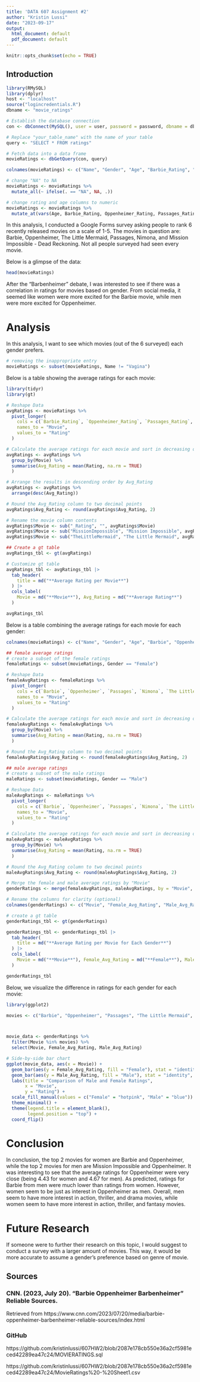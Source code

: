 ```yaml
---
title: 'DATA 607 Assignment #2'
author: "Kristin Lussi"
date: "2023-09-17"
output:
  html_document: default
  pdf_document: default
---
```


```r
knitr::opts_chunk$set(echo = TRUE)
```

## Introduction

```r
library(RMySQL)
library(dplyr)
host <- "localhost"
source("logincredentials.R")
dbname <- "movie_ratings"

# Establish the database connection
con <- dbConnect(MySQL(), user = user, password = password, dbname = dbname, host = host)

# Replace "your_table_name" with the name of your table
query <- "SELECT * FROM ratings"

# Fetch data into a data frame
movieRatings <- dbGetQuery(con, query)

colnames(movieRatings) <- c("Name", "Gender", "Age", "Barbie_Rating", "Oppenheimer_Rating", "Passages_Rating", "Nimona_Rating", "TheLittleMermaid_Rating", "MissionImpossible_Rating")

# change "NA" to NA
movieRatings <- movieRatings %>%
  mutate_all(~ ifelse(. == "NA", NA, .))

# change rating and age columns to numeric
movieRatings <- movieRatings %>%
  mutate_at(vars(Age, Barbie_Rating, Oppenheimer_Rating, Passages_Rating, Nimona_Rating, TheLittleMermaid_Rating, MissionImpossible_Rating), as.numeric)

```

In this analysis, I conducted a Google Forms survey asking people to rank 6 recently released movies on a scale of 1-5. The movies in question are: Barbie, Oppenheimer, The Little Mermaid, Passages, Nimona, and Mission Impossible - Dead Reckoning. Not all people surveyed had seen every movie. 

Below is a glimpse of the data: 
```r
head(movieRatings)
```

After the "Barbenheimer" debate, I was interested to see if there was a correlation in ratings for movies based on gender. From social media, it seemed like women were more excited for the Barbie movie, while men were more excited for Oppenheimer. 

# Analysis

In this analysis, I want to see which movies (out of the 6 surveyed) each gender prefers. 

```r
# removing the inappropriate entry
movieRatings <- subset(movieRatings, Name != "Vagina")
```

Below is a table showing the average ratings for each movie:
```r
library(tidyr)
library(gt)

# Reshape Data
avgRatings <- movieRatings %>%
  pivot_longer(
    cols = c(`Barbie_Rating`, `Oppenheimer_Rating`, `Passages_Rating`, `Nimona_Rating`, `TheLittleMermaid_Rating`, `MissionImpossible_Rating`),
    names_to = "Movie",
    values_to = "Rating"
  )

# Calculate the average ratings for each movie and sort in decreasing order
avgRatings <- avgRatings %>%
  group_by(Movie) %>%
  summarise(Avg_Rating = mean(Rating, na.rm = TRUE) 
  )

# Arrange the results in descending order by Avg_Rating
avgRatings <- avgRatings %>%
  arrange(desc(Avg_Rating))

# Round the Avg_Rating column to two decimal points
avgRatings$Avg_Rating <- round(avgRatings$Avg_Rating, 2)

# Rename the movie column contents
avgRatings$Movie <- sub("_Rating", "", avgRatings$Movie)
avgRatings$Movie <- sub("MissionImpossible", "Mission Impossible", avgRatings$Movie)
avgRatings$Movie <- sub("TheLittleMermaid", "The Little Mermaid", avgRatings$Movie)

## Create a gt table
avgRatings_tbl <- gt(avgRatings)

# Customize gt table
avgRatings_tbl <- avgRatings_tbl |>
  tab_header(
    title = md("**Average Rating per Movie**")
  ) |>
  cols_label(
    Movie = md("**Movie**"), Avg_Rating = md("**Average Rating**")
  ) 

avgRatings_tbl
```

Below is a table combining the average ratings for each movie for each gender:
```r

colnames(movieRatings) <- c("Name", "Gender", "Age", "Barbie", "Oppenheimer", "Passages", "Nimona", "The Little Mermaid", "Mission Impossible")

## female average ratings
# create a subset of the female ratings
femaleRatings <- subset(movieRatings, Gender == "Female")

# Reshape Data
femaleAvgRatings <- femaleRatings %>%
  pivot_longer(
    cols = c(`Barbie`, `Oppenheimer`, `Passages`, `Nimona`, `The Little Mermaid`, `Mission Impossible`),
    names_to = "Movie",
    values_to = "Rating"
  )

# Calculate the average ratings for each movie and sort in decreasing order
femaleAvgRatings <- femaleAvgRatings %>%
  group_by(Movie) %>%
  summarise(Avg_Rating = mean(Rating, na.rm = TRUE) 
  )

# Round the Avg_Rating column to two decimal points
femaleAvgRatings$Avg_Rating <- round(femaleAvgRatings$Avg_Rating, 2)

## male average ratings
# create a subset of the male ratings
maleRatings <- subset(movieRatings, Gender == "Male")

# Reshape Data
maleAvgRatings <- maleRatings %>%
  pivot_longer(
    cols = c(`Barbie`, `Oppenheimer`, `Passages`, `Nimona`, `The Little Mermaid`, `Mission Impossible`),
    names_to = "Movie",
    values_to = "Rating"
  )

# Calculate the average ratings for each movie and sort in decreasing order
maleAvgRatings <- maleAvgRatings %>%
  group_by(Movie) %>%
  summarise(Avg_Rating = mean(Rating, na.rm = TRUE) 
  )

# Round the Avg_Rating column to two decimal points
maleAvgRatings$Avg_Rating <- round(maleAvgRatings$Avg_Rating, 2)

# Merge the female and male average ratings by "Movie"
genderRatings <- merge(femaleAvgRatings, maleAvgRatings, by = "Movie", all = TRUE)

# Rename the columns for clarity (optional)
colnames(genderRatings) <- c("Movie", "Female_Avg_Rating", "Male_Avg_Rating")

# create a gt table
genderRatings_tbl <- gt(genderRatings)

genderRatings_tbl <- genderRatings_tbl |>
  tab_header(
    title = md("**Average Rating per Movie for Each Gender**")
  ) |>
  cols_label(
    Movie = md("**Movie**"), Female_Avg_Rating = md("**Female**"), Male_Avg_Rating = md("**Male**")
  ) 

genderRatings_tbl
```

Below, we visualize the difference in ratings for each gender for each movie:
```r
library(ggplot2)

movies <- c("Barbie", "Oppenheimer", "Passages", "The Little Mermaid", "Nimona", "Mission Impossible")



movie_data <- genderRatings %>%
  filter(Movie %in% movies) %>%
  select(Movie, Female_Avg_Rating, Male_Avg_Rating)

# Side-by-side bar chart
ggplot(movie_data, aes(x = Movie)) +
  geom_bar(aes(y = Female_Avg_Rating, fill = "Female"), stat = "identity", position = "dodge", alpha = 0.75, color="hotpink") +
  geom_bar(aes(y = Male_Avg_Rating, fill = "Male"), stat = "identity", position = "dodge", alpha = 0.5, color = "blue") +
  labs(title = "Comparison of Male and Female Ratings",
       x = "Movie",
       y = "Rating") +
  scale_fill_manual(values = c("Female" = "hotpink", "Male" = "blue")) +
  theme_minimal() +
  theme(legend.title = element_blank(),
        legend.position = "top") +
  coord_flip()


```

# Conclusion

In conclusion, the top 2 movies for women are Barbie and Oppenheimer, while the top 2 movies for men are Mission Impossible and Oppenheimer. It was interesting to see that the average ratings for Oppenheimer were very close (being 4.43 for women and 4.67 for men). As predicted, ratings for Barbie from men were much lower than ratings from women. However, women seem to be just as interest in Oppenheimer as men. Overall, men seem to have more interest in action, thriller, and drama movies, while women seem to have more interest in action, thriller, and fantasy movies. 

# Future Research

If someone were to further their research on this topic, I would suggest to conduct a survey with a larger amount of movies. This way, it would be more accurate to assume a gender's preference based on genre of movie. 

## Sources

### CNN. (2023, July 20). "Barbie Oppenheimer Barbenheimer" Reliable Sources. 
Retrieved from https://www.cnn.com/2023/07/20/media/barbie-oppenheimer-barbenheimer-reliable-sources/index.html

### GitHub

https://github.com/kristinlussi/607HW2/blob/2087e178cb550e36a2cf5981eced42289ea47c24/MOVIERATINGS.sql

https://github.com/kristinlussi/607HW2/blob/2087e178cb550e36a2cf5981eced42289ea47c24/MovieRatings%20-%20Sheet1.csv
